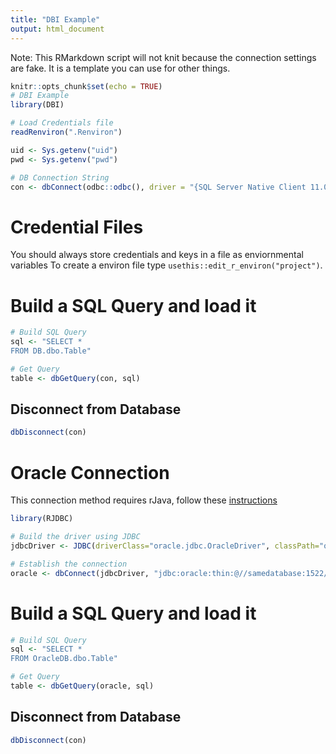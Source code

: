 ```yaml
---
title: "DBI Example"
output: html_document
---
```


Note: This RMarkdown script will not knit because the connection settings are fake. It is a template you can use for other things.

```r
knitr::opts_chunk$set(echo = TRUE)
# DBI Example
library(DBI)

# Load Credentials file
readRenviron(".Renviron")

uid <- Sys.getenv("uid")
pwd <- Sys.getenv("pwd")

# DB Connection String
con <- dbConnect(odbc::odbc(), driver = "{SQL Server Native Client 11.0}", server = "somedatabase", uid = uid, pwd = pwd, MARS_Connection = "Yes")
```

# Credential Files

You should always store credentials and keys in a file as enviornmental variables
To create a environ file type `usethis::edit_r_environ("project")`.

# Build a SQL Query and load it

```r

# Build SQL Query
sql <- "SELECT *
FROM DB.dbo.Table"

# Get Query
table <- dbGetQuery(con, sql)
```

## Disconnect from Database

```r
dbDisconnect(con)
```

# Oracle Connection

This connection method requires rJava, follow these [instructions](9https://cimentadaj.github.io/blog/2018-05-25-installing-rjava-on-windows-10/installing-rjava-on-windows-10/)

```r
library(RJDBC)

# Build the driver using JDBC
jdbcDriver <- JDBC(driverClass="oracle.jdbc.OracleDriver", classPath="ojdbc6.jar")

# Establish the connection
oracle <- dbConnect(jdbcDriver, "jdbc:oracle:thin:@//samedatabase:1522/schema", uid, pwd)
```

# Build a SQL Query and load it

```r

# Build SQL Query
sql <- "SELECT *
FROM OracleDB.dbo.Table"

# Get Query
table <- dbGetQuery(oracle, sql)
```

## Disconnect from Database

```r
dbDisconnect(con)
```

